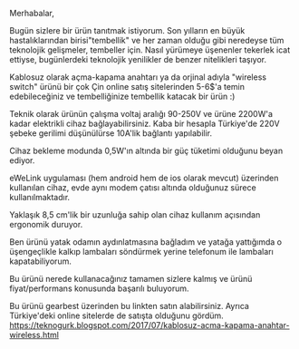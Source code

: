 Merhabalar,

Bugün sizlere bir ürün tanıtmak istiyorum. Son yılların en büyük hastalıklarından birisi"tembellik" ve her zaman olduğu gibi neredeyse tüm teknolojik gelişmeler, tembeller için. Nasıl yürümeye üşenenler tekerlek icat ettiyse, bugünlerdeki teknolojik yenilikler de benzer nitelikleri taşıyor.

Kablosuz olarak açma-kapama anahtarı ya da orjinal adıyla "wireless switch" ürünü bir çok Çin online satış sitelerinden 5-6$'a temin edebileceğiniz ve tembelliğinize tembellik katacak bir ürün :)

Teknik olarak ürünün çalışma voltaj aralığı 90-250V ve ürüne 2200W'a kadar elektrikli cihaz bağlayabilirsiniz. Kaba bir hesapla Türkiye'de 220V şebeke gerilimi düşünülürse 10A'lik bağlantı yapılabilir.

Cihaz bekleme modunda 0,5W'ın altında bir güç tüketimi olduğunu beyan ediyor.

eWeLink uygulaması (hem android hem de ios olarak mevcut) üzerinden kullanılan cihaz, evde aynı modem çatısı altında olduğunuz sürece kullanılmaktadır.

Yaklaşık 8,5 cm'lik bir uzunluğa sahip olan cihaz kullanım açısından ergonomik duruyor.

Ben ürünü yatak odamın aydınlatmasına bağladım ve yatağa yattığımda o üşengeçlikle kalkıp lambaları söndürmek yerine telefonum ile lambaları kapatabiliyorum.

Bu ürünü nerede kullanacağınız tamamen sizlere kalmış ve ürünü fiyat/performans konusunda başarılı buluyorum.

Bu ürünü gearbest üzerinden bu linkten satın alabilirsiniz. Ayrıca Türkiye'deki online sitelerde de satışta olduğunu gördüm.
https://teknogurk.blogspot.com/2017/07/kablosuz-acma-kapama-anahtar-wireless.html
